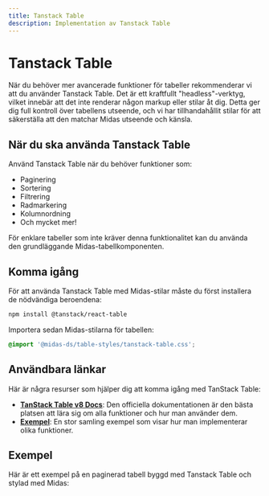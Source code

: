 ```yaml
---
title: Tanstack Table
description: Implementation av Tanstack Table
---
```



# Tanstack Table

När du behöver mer avancerade funktioner för tabeller rekommenderar vi att du använder Tanstack Table. Det är ett
kraftfullt "headless"-verktyg, vilket innebär att det inte renderar någon markup eller stilar åt dig. Detta ger dig
full kontroll över tabellens utseende, och vi har tillhandahållit stilar för att säkerställa att den matchar Midas utseende och känsla.

## När du ska använda Tanstack Table

Använd Tanstack Table när du behöver funktioner som:

- Paginering
- Sortering
- Filtrering
- Radmarkering
- Kolumnordning
- Och mycket mer!

För enklare tabeller som inte kräver denna funktionalitet kan du använda den grundläggande Midas-tabellkomponenten.

## Komma igång

För att använda Tanstack Table med Midas-stilar måste du först installera de nödvändiga beroendena:

```bash
npm install @tanstack/react-table
```

Importera sedan Midas-stilarna för tabellen:

```css
@import '@midas-ds/table-styles/tanstack-table.css';
```

## Användbara länkar

Här är några resurser som hjälper dig att komma igång med TanStack Table:

- [**TanStack Table v8 Docs**](https://tanstack.com/table/v8/docs/introduction): Den officiella dokumentationen är den bästa platsen att lära sig om alla funktioner och hur man använder dem.
- [**Exempel**](https://tanstack.com/table/v8/docs/framework/react/examples/basic): En stor samling exempel som visar hur man implementerar olika funktioner.

## Exempel

Här är ett exempel på en paginerad tabell byggd med Tanstack Table och stylad med Midas:

<PaginationExample/>
